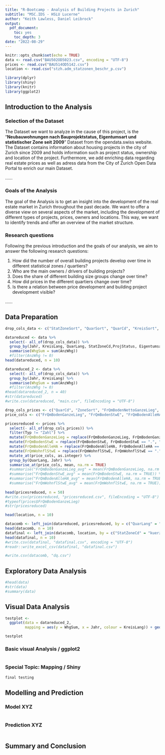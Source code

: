 ---
title: "R-Bootcamp - Analysis of Building Projects in Zurich"
subtitle: "MSC.IDS - HSLU Lucerne"
author: "Keith Lawless, Daniel Leibrock"
output:
  pdf_document:
    toc: yes
    toc_depth: 3
date: "2022-08-29"
---

```{r setup, include=FALSE}
knitr::opts_chunk$set(echo = TRUE)
data <- read.csv("BAU502OD5023.csv", encoding = "UTF-8")
prices <- read.csv("BAU514OD5142.csv")
location <- read.csv("stzh.adm_statzonen_beschr_p.csv")
```

```{r packages, include=FALSE}
library(dplyr)
library(shiny)
library(knitr)
library(ggplot2)
```

## Introduction to the Analysis

### Selection of the Dataset

The Dataset we want to analyze in the cause of this project, is the "**Neubauwohnungen nach Bauprojektstatus, Eigentumsart und statistischer Zone seit 2009**" Dataset from the opendata.swiss website. The Dataset contains information about housing projects in the city of Zurich since 2009 and holds information such as project status, ownership and location of the project. Furthermore, we add enriching data regarding real estate prices as well as adress data from the City of Zurich Open Data Portal to enrich our main Dataset. 

......

### Goals of the Analysis

The goal of the Analysis is to get an insight into the development of the real estate market in Zurich throughout the past decade. We want to offer a diverse view on several aspects of the market, including the development of different types of projects, prices, owners and locations. This way, we want to identify trends and offer an overview of the market structure.

### Research questions

Following the previous introduction and the goals of our analysis, we aim to answer the following research questions:

1) How did the number of overall building projects develop over time in different statistical zones / quartiers?
2) Who are the main owners / drivers of building projects?
3) Does the share of different building size groups change over time?
4) How did prices in the different quartiers change over time?
5) Is there a relation between price development and building project development visible?

......


## Data Preparation

```{r Prep_Main}
drop_cols_data <- c("StatZoneSort", "QuarSort", "QuarCd", "KreisSort", "KreisCd", "ProjStatusSort", "EigentumsartSort")

datareduced <- data %>%
  select(- all_of(drop_cols_data)) %>%
  group_by(Jahr, KreisLang, QuarLang, StatZoneCd,ProjStatus, Eigentumsart, AnzWhg) %>%
  summarise(WhgSum = sum(AnzWhg))
  #filter(AnzWhg != 0)
head(datareduced, n = 10)

datareduced_2 <- data %>%
  select(- all_of(drop_cols_data)) %>%
  group_by(Jahr, KreisLang) %>%
  summarise(WhgSum = sum(AnzWhg))
  #filter(AnzWhg != 0)
#head(datareduced_2, n = 40)
#str(datareduced)
#write.csv(datareduced, "main.csv", fileEncoding = "UTF-8")
```

```{r Prep_Prices}
drop_cols_prices <- c("QuarCd", "ZoneSort", "FrQmBodenNettoGanzeLieg", "FrQmBodenNettoStwE", "FrQmBodenNettoAlleHA")
price_cols <- c("FrQmBodenGanzeLieg", "FrQmBodenStwE", "FrQmBodenAlleHA", "FrQmWohnflStwE")

pricesreduced <- prices %>%
  select(- all_of(drop_cols_prices)) %>%
  filter(Typ != "Zahl") %>%
  mutate(FrQmBodenGanzeLieg = replace(FrQmBodenGanzeLieg, FrQmBodenGanzeLieg == ".", "")) %>%
  mutate(FrQmBodenStwE = replace(FrQmBodenStwE, FrQmBodenStwE == ".", "")) %>%
  mutate(FrQmBodenAlleHA = replace(FrQmBodenAlleHA, FrQmBodenAlleHA == ".", "")) %>%
  mutate(FrQmWohnflStwE = replace(FrQmWohnflStwE, FrQmWohnflStwE == ".", "")) %>%
  mutate_at(price_cols, as.integer) %>%
  group_by(QuarLang, Jahr) %>%
  summarise_at(price_cols, mean, na.rm = TRUE)
  #summarise("FrQmBodenGanzeLieg_avg" = mean(FrQmBodenGanzeLieg, na.rm = TRUE)) #%>%
  #summarise("FrQmBodenStwE_avg" = mean(FrQmBodenStwE, na.rm = TRUE)) %>%
  #summarise("FrQmBodenAlleHA_avg" = mean(FrQmBodenAlleHA, na.rm = TRUE)) %>%
  #summarise("FrQmWohnflStwE_avg" = mean(FrQmWohnflStwE, na.rm = TRUE))
  
head(pricesreduced, n = 50)
#write.csv(pricesreduced, "pricesreduced.csv", fileEncoding = "UTF-8")
#typeof(prices$FrQmBodenGanzeLieg)
#str(pricesreduced)
```



```{r Prep_Locations}
head(location, n = 10)
```


```{r Merge}
datacomb <- left_join(datareduced, pricesreduced, by = c("QuarLang" = "QuarLang", "Jahr" = "Jahr"))
head(datacomb, n = 10)
datafinal <- left_join(datacomb, location, by = c("StatZoneCd" = "kuerzel"))
head(datafinal, n = 10)
#write.csv(datafinal, "datafinal.csv", encoding = "UTF-8")
#readr::write_excel_csv(datafinal, "datafinal.csv")
```

```{r}
#write.csv(datacomb, "dq.csv")
```


## Exploratory Data Analysis

```{r EDA}
#head(data)
#str(data)
#summary(data)
```

## Visual Data Analysis

```{r Test}
testplot <-
  ggplot(data = datareduced_2,
         mapping = aes(y = WhgSum, x = Jahr, colour = KreisLang)) + geom_line()

testplot
```

### Basic visual Analysis / ggplot2

```{r VDA}

```

### Special Topic: Mapping / Shiny

```{r VDA_2}
final testing
```

## Modelling and Prediction

### Model XYZ

```{r Model}

```

### Prediction XYZ

```{r Prediction}

```

## Summary and Conclusion

